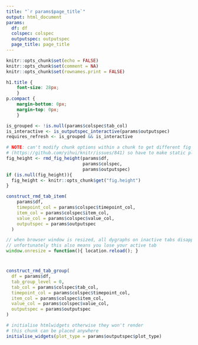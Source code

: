 ```yaml
---
title: "`r params$page_title`"
output: html_document
params:
  df: df
  colspec: colspec
  outputspec: outputspec 
  page_title: page_title
---
```


```r
knitr::opts_chunk$set(echo = FALSE)
knitr::opts_chunk$set(comment = NA)
knitr::opts_chunk$set(rownames.print = FALSE)
```

```css
h1.title {
	font-size: 28px;
	}
p.compact {
	margin-bottom: 0px;
	margin-top: 0px;
	}
```

```r
is_grouped <- !is.null(params$colspec$tab_col)
is_interactive <- is_outputspec_interactive(params$outputspec)
requires_refresh <- is_grouped && is_interactive

# NOTE: can't modify chunk options within a chunk to get different fig heights
# (https://github.com/yihui/knitr/issues/841) so have to make static plots consistent for all tabs
fig_height <- rmd_fig_height(params$df,
                             params$colspec,
                             params$outputspec)
if (is.null(fig_height)){
  fig_height <- knitr::opts_chunk$get("fig.height")
}

```

```r
construct_rmd_tab_item(
    params$df,
    timepoint_col = params$colspec$timepoint_col,
    item_col = params$colspec$item_col,
    value_col = params$colspec$value_col,
    outputspec = params$outputspec
  )

```

```js
// when browser window is resized, all dygraphs on inactive tabs disappear. Reload page to redraw them all.
// unfortunately this also means you lose your active tab
window.onresize = function(){ location.reload(); }
```

#  {.tabset .tabset-pills}

```r
construct_rmd_tab_group(
  df = params$df,
  tab_group_level = 0,
  tab_col = params$colspec$tab_col,
  timepoint_col = params$colspec$timepoint_col,
  item_col = params$colspec$item_col,
  value_col = params$colspec$value_col,
  outputspec = params$outputspec
)

```

```r
# initialise htmlwidgets otherwise they won't render
# this chunk can be placed anywhere
initialise_widgets(plot_type = params$outputspec$plot_type)
```
